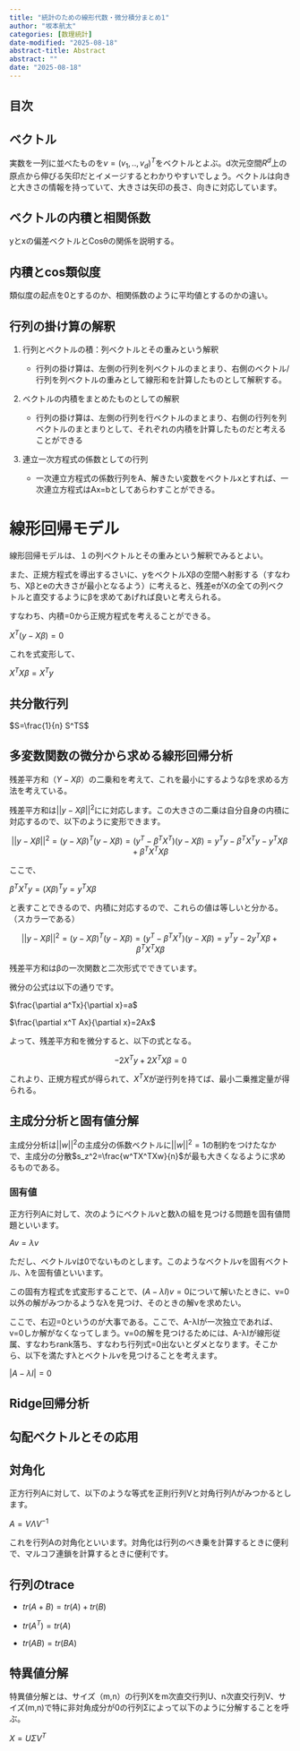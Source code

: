 ```yaml
---
title: "統計のための線形代数・微分積分まとめ1"
author: "坂本航太"
categories: [数理統計]
date-modified: "2025-08-18"
abstract-title: Abstract
abstract: ""
date: "2025-08-18"
---
```


## 目次

## ベクトル

実数を一列に並べたものを$v= (v_1,..,v_d)^T$をベクトルとよぶ。d次元空間$R^d$上の原点から伸びる矢印だとイメージするとわかりやすいでしょう。ベクトルは向きと大きさの情報を持っていて、大きさは矢印の長さ、向きに対応しています。

## ベクトルの内積と相関係数

yとxの偏差ベクトルとCosθの関係を説明する。

## 内積とcos類似度

類似度の起点を0とするのか、相関係数のように平均値とするのかの違い。

## 行列の掛け算の解釈

1.  行列とベクトルの積：列ベクトルとその重みという解釈

    -   行列の掛け算は、左側の行列を列ベクトルのまとまり、右側のベクトル/行列を列ベクトルの重みとして線形和を計算したものとして解釈する。

2.  ベクトルの内積をまとめたものとしての解釈

    -   行列の掛け算は、左側の行列を行ベクトルのまとまり、右側の行列を列ベクトルのまとまりとして、それぞれの内積を計算したものだと考えることができる

3.  連立一次方程式の係数としての行列

    -   一次連立方程式の係数行列をA、解きたい変数をベクトルxとすれば、一次連立方程式はAx=bとしてあらわすことができる。

# 線形回帰モデル

線形回帰モデルは、１の列ベクトルとその重みという解釈でみるとよい。

また、正規方程式を導出するさいに、yをベクトルXβの空間へ射影する（すなわち、Xβとeの大きさが最小となるよう）に考えると、残差eがXの全ての列ベクトルと直交するようにβを求めてあげれば良いと考えられる。

すなわち、内積=0から正規方程式を考えることができる。

$X^T(y-X\beta)=0$

これを式変形して、

$X^TX\beta=X^Ty$

## 共分散行列

$S=\frac{1}{n} S^TS$

## 多変数関数の微分から求める線形回帰分析

残差平方和（$Y-X\beta$）の二乗和を考えて、これを最小にするようなβを求める方法を考えている。

残差平方和は$||y-X\beta||^2$にに対応します。この大きさの二乗は自分自身の内積に対応するので、以下のように変形できます。

$$
||y-X\beta||^2 = (y-X\beta)^T(y-X\beta) = (y^T-\beta^TX^T)(y-X\beta)=y^Ty-\beta^TX^Ty - y^TX\beta+\beta^TX^TX\beta
$$

ここで、

$\beta^TX^Ty = (X\beta)^Ty=y^TX\beta$

と表すことできるので、内積に対応するので、これらの値は等しいと分かる。（スカラーである）

$$
||y-X\beta||^2 = (y-X\beta)^T(y-X\beta) = (y^T-\beta^TX^T)(y-X\beta)=y^Ty- 2y^TX\beta+\beta^TX^TX\beta
$$

残差平方和はβの一次関数と二次形式でできています。

微分の公式は以下の通りです。

$\frac{\partial a^Tx}{\partial x}=a$

$\frac{\partial x^T Ax}{\partial x}=2Ax$

よって、残差平方和を微分すると、以下の式となる。

$$
-2X^Ty + 2X^TX\beta =0
$$

これより、正規方程式が得られて、$X^TX$が逆行列を持てば、最小二乗推定量が得られる。

## 主成分分析と固有値分解

主成分分析は$||w||^2$の主成分の係数ベクトルに$||w||^2 = 1$の制約をつけたなかで、主成分の分散$s_z^2=\frac{w^TX^TXw}{n}$が最も大きくなるように求めるものである。

### 固有値

正方行列Aに対して、次のようにベクトルvと数λの組を見つける問題を固有値問題といいます。

$Av=\lambda v$

ただし、ベクトルvは0でないものとします。このようなベクトルvを固有ベクトル、λを固有値といいます。

この固有方程式を式変形することで、$(A-\lambda I)v=0$について解いたときに、v=0以外の解がみつかるようなλを見つけ、そのときの解vを求めたい。

ここで、右辺=0というのが大事である。ここで、A-λIが一次独立であれば、v=0しか解がなくなってしまう。v=0の解を見つけるためには、A-λIが線形従属、すなわちrank落ち、すなわち行列式=0出ないとダメとなります。そこから、以下を満たすλとベクトルvを見つけることを考えます。

$|A-\lambda I|=0$

## Ridge回帰分析

## 勾配ベクトルとその応用

## 対角化

正方行列Aに対して、以下のような等式を正則行列Vと対角行列Λがみつかるとします。

$A=V\Lambda V^{-1}$

これを行列Aの対角化といいます。対角化は行列のべき乗を計算するときに便利で、マルコフ連鎖を計算するときに便利です。

## 行列のtrace

-   $tr(A+B)=tr(A)+tr(B)$

-   $tr(A^T)=tr(A)$

-   $tr(AB)=tr(BA)$

## 特異値分解

特異値分解とは、サイズ（m,n）の行列Xをm次直交行列U、n次直交行列V、サイズ(m,n)で特に非対角成分が0の行列Σによって以下のように分解することを呼ぶ。

$X=U\Sigma V^T$